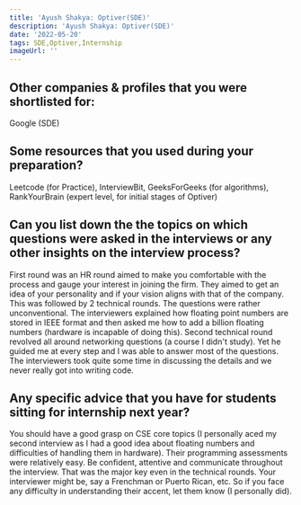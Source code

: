 ```yaml
---
title: 'Ayush Shakya: Optiver(SDE)'
description: 'Ayush Shakya: Optiver(SDE)'
date: '2022-05-20'
tags: SDE,Optiver,Internship
imageUrl: ''
---
```


## Other companies & profiles that you were shortlisted for:
Google (SDE)

## Some resources that you used during your preparation?
Leetcode (for Practice), InterviewBit, GeeksForGeeks (for algorithms), RankYourBrain (expert level, for initial stages of Optiver)

## Can you list down the the topics on which questions were asked in the interviews or any other insights on the interview process?
First round was an HR round aimed to make you comfortable with the process and gauge your interest in joining the firm. They aimed to get an idea of your personality and if your vision aligns with that of the company. This was followed by 2 technical rounds. The questions were rather unconventional. The interviewers explained how floating point numbers are stored in IEEE format and then asked me how to add a billion floating numbers (hardware is incapable of doing this). Second technical round revolved all around networking questions (a course I didn't study). Yet he guided me at every step and I was able to answer most of the questions. The interviewers took quite some time in discussing the details and we never really got into writing code.

## Any specific advice that you have for students sitting for internship next year?
You should have a good grasp on CSE core topics (I personally aced my second interview as I had a good idea about floating numbers and difficulties of handling them in hardware). Their programming assessments were relatively easy. Be confident, attentive and communicate throughout the interview. That was the major key even in the technical rounds. Your interviewer might be, say a Frenchman or Puerto Rican, etc. So if you face any difficulty in understanding their accent, let them know (I personally did).

